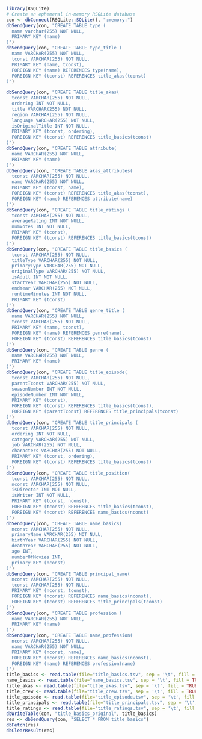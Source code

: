 ```r
library(RSQLite)
# Create an ephemeral in-memory RSQLite database
con <- dbConnect(RSQLite::SQLite(), ":memory:")
dbSendQuery(con, "CREATE TABLE type (
  name varchar(255) NOT NULL,
  PRIMARY KEY (name)
)")
dbSendQuery(con, "CREATE TABLE type_title (
  name VARCHAR(255) NOT NULL,
  tconst VARCHAR(255) NOT NULL,
  PRIMARY KEY (name, tconst),
  FOREIGN KEY (name) REFERENCES type(name),
  FOREIGN KEY (tconst) REFERENCES title_akas(tconst)
)")

dbSendQuery(con, "CREATE TABLE title_akas(
  tconst VARCHAR(255) NOT NULL,
  ordering INT NOT NULL,
  title VARCHAR(255) NOT NULL,
  region VARCHAR(255) NOT NULL,
  language VARCHAR(255) NOT NULL,
  isOriginalTitle INT NOT NULL,
  PRIMARY KEY (tconst, ordering),
  FOREIGN KEY (tconst) REFERENCES title_basics(tconst)
)")
dbSendQuery(con, "CREATE TABLE attribute(
  name VARCHAR(255) NOT NULL,
  PRIMARY KEY (name)
)")
dbSendQuery(con, "CREATE TABLE akas_attributes(
  tconst VARCHAR(255) NOT NULL,
  name VARCHAR(255) NOT NULL,
  PRIMARY KEY (tconst, name),
  FOREIGN KEY (tconst) REFERENCES title_akas(tconst),
  FOREIGN KEY (name) REFERENCES attribute(name)
)")
dbSendQuery(con, "CREATE TABLE title_ratings (
  tconst VARCHAR(255) NOT NULL,
  averageRating INT NOT NULL,
  numVotes INT NOT NULL,
  PRIMARY KEY (tconst),
  FOREIGN KEY (tconst) REFERENCES title_basics(tconst)
)")
dbSendQuery(con, "CREATE TABLE title_basics (
  tconst VARCHAR(255) NOT NULL,
  titleType VARCHAR(255) NOT NULL,
  primaryType VARCHAR(255) NOT NULL,
  originalType VARCHAR(255) NOT NULL,
  isAdult INT NOT NULL,
  startYear VARCHAR(255) NOT NULL,
  endYear VARCHAR(255) NOT NULL,
  runtimeMinutes INT NOT NULL,
  PRIMARY KEY (tconst)
)")
dbSendQuery(con, "CREATE TABLE genre_title (
  name VARCHAR(255) NOT NULL,
  tconst VARCHAR(255) NOT NULL,
  PRIMARY KEY (name, tconst),
  FOREIGN KEY (name) REFERENCES genre(name),
  FOREIGN KEY (tconst) REFERENCES title_basics(tconst)
)")
dbSendQuery(con, "CREATE TABLE genre (
  name VARCHAR(255) NOT NULL,
  PRIMARY KEY (name)
)")
dbSendQuery(con, "CREATE TABLE title_episode(
  tconst VARCHAR(255) NOT NULL,
  parentTconst VARCHAR(255) NOT NULL,
  seasonNumber INT NOT NULL,
  episodeNumber INT NOT NULL,
  PRIMARY KEY (tconst),
  FOREIGN KEY (tconst) REFERENCES title_basics(tconst),
  FOREIGN KEY (parentTconst) REFERENCES title_principals(tconst)
)")
dbSendQuery(con, "CREATE TABLE title_principals (
  tconst VARCHAR(255) NOT NULL,
  ordering INT NOT NULL,
  category VARCHAR(255) NOT NULL,
  job VARCHAR(255) NOT NULL,
  characters VARCHAR(255) NOT NULL,
  PRIMARY KEY (tconst, ordering),
  FOREIGN KEY (tconst) REFERENCES title_basics(tconst)
)")
dbSendQuery(con, "CREATE TABLE title_position(
  tconst VARCHAR(255) NOT NULL,
  nconst VARCHAR(255) NOT NULL,
  isDirector INT NOT NULL,
  isWriter INT NOT NULL,
  PRIMARY KEY (tconst, nconst),
  FOREIGN KEY (tconst) REFERENCES title_basics(tconst),
  FOREIGN KEY (nconst) REFERENCES name_basics(nconst)
)")
dbSendQuery(con, "CREATE TABLE name_basics(
  nconst VARCHAR(255) NOT NULL,
  primaryName VARCHAR(255) NOT NULL,
  birthYear VARCHAR(255) NOT NULL,
  deathYear VARCHAR(255) NOT NULL,
  age INT,
  numberOfMovies INT,
  primary KEY (nconst)
)")
dbSendQuery(con, "CREATE TABLE principal_name(
  nconst VARCHAR(255) NOT NULL,
  tconst VARCHAR(255) NOT NULL,
  PRIMARY KEY (nconst, tconst),
  FOREIGN KEY (nconst) REFERENCES name_basics(nconst),
  FOREIGN KEY (tconst) REFERENCES title_principals(tconst)
)")
dbSendQuery(con, "CREATE TABLE profession (
  name VARCHAR(255) NOT NULL,
  PRIMARY KEY (name)
)")
dbSendQuery(con, "CREATE TABLE name_profession(
  nconst VARCHAR(255) NOT NULL,
  name VARCHAR(255) NOT NULL,
  PRIMARY KEY (nconst, name),
  FOREIGN KEY (nconst) REFERENCES name_basics(nconst),
  FOREIGN KEY (name) REFERENCES profession(name)
)")
title_basics <- read.table(file="title_basics.tsv", sep = '\t', fill = TRUE, header = TRUE)
name_basics <- read.table(file="name_basics.tsv", sep = '\t', fill = TRUE, header = TRUE)
title_akas <- read.table(file="title_akas.tsv", sep = '\t', fill = TRUE, header = TRUE)
title_crew <- read.table(file="title_crew.tsv", sep = '\t', fill = TRUE, header = TRUE)
title_episode <- read.table(file="title_episode.tsv", sep = '\t', fill = TRUE, header = TRUE)
title_principals <- read.table(file="title_principals.tsv", sep = '\t', fill = TRUE, header = TRUE)
title_ratings <- read.table(file="title_ratings.tsv", sep = '\t', fill = TRUE, header = TRUE)
dbWriteTable(con, "title_basics_original", title_basics)
res <- dbSendQuery(con, "SELECT * FROM title_basics")
dbFetch(res)
dbClearResult(res)
```